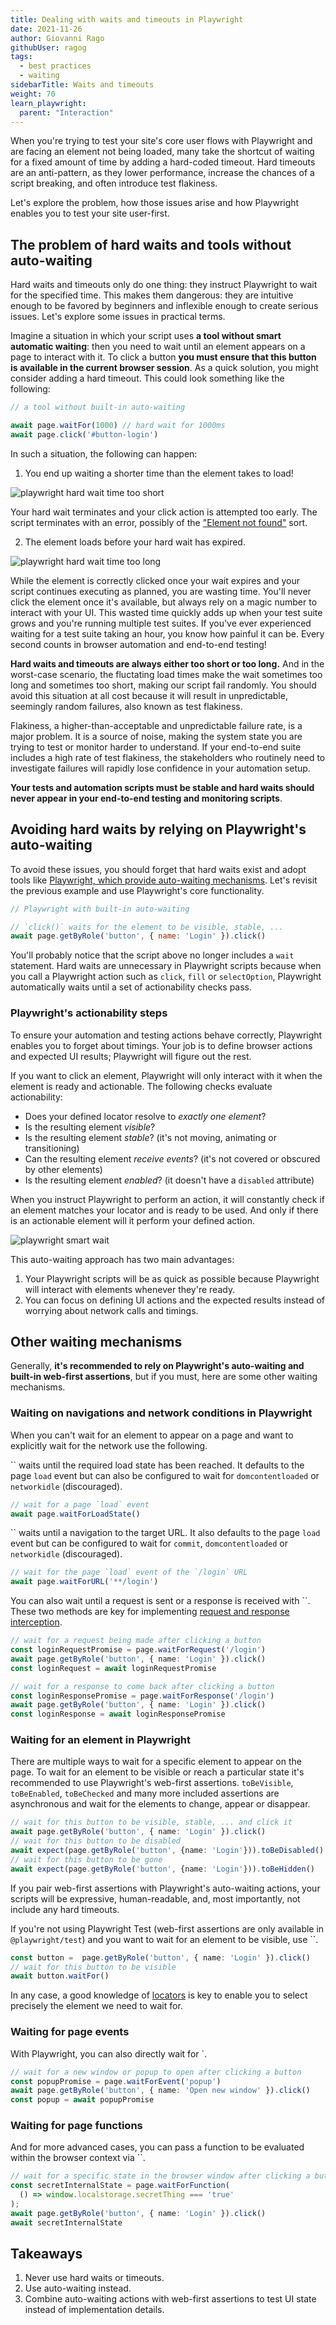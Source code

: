 ```yaml
---
title: Dealing with waits and timeouts in Playwright
date: 2021-11-26
author: Giovanni Rago
githubUser: ragog
tags:
  - best practices
  - waiting
sidebarTitle: Waits and timeouts
weight: 70
learn_playwright:
  parent: "Interaction"
---
```



<PlaywrightCheckSuiteTryOut />

When you're trying to test your site's core user flows with Playwright and are facing an element not being loaded, many take the shortcut of waiting for a fixed amount of time by adding a hard-coded timeout. Hard timeouts are an anti-pattern, as they lower performance, increase the chances of a script breaking, and often introduce test flakiness.

Let's explore the problem, how those issues arise and how Playwright enables you to test your site user-first.



## The problem of hard waits and tools without auto-waiting

Hard waits and timeouts only do one thing: they instruct Playwright to wait for the specified time. This makes them dangerous: they are intuitive enough to be favored by beginners and inflexible enough to create serious issues. Let's explore some issues in practical terms.

Imagine a situation in which your script uses **a tool without smart automatic waiting**: then you need to wait until an element appears on a page to interact with it. To click a button **you must ensure that this button is available in the current browser session**. As a quick solution, you might consider adding a hard timeout. This could look something like the following:

```js
// a tool without built-in auto-waiting

await page.waitFor(1000) // hard wait for 1000ms
await page.click('#button-login')
```

In such a situation, the following can happen:

1. You end up waiting a shorter time than the element takes to load!

![playwright hard wait time too short](/images/learn/images/over_assumption_01@2x.jpg)

Your hard wait terminates and your click action is attempted too early. The script terminates with an error, possibly of the ["Element not found"](/learn/playwright/error-element-not-found/) sort.

2. The element loads before your hard wait has expired.

![playwright hard wait time too long](/images/learn/images/under_assumption_01@2x.jpg)

While the element is correctly clicked once your wait expires and your script continues executing as planned, you are wasting time. You'll never click the element once it's available, but always rely on a magic number to interact with your UI. This wasted time quickly adds up when your test suite grows and you're running multiple test suites. If you've ever experienced waiting for a test suite taking an hour, you know how painful it can be. Every second counts in browser automation and end-to-end testing!

**Hard waits and timeouts are always either too short or too long.** And in the worst-case scenario, the fluctating load times make the wait sometimes too long and sometimes too short, making our script fail randomly. You should avoid this situation at all cost because it will result in unpredictable, seemingly random failures, also known as test flakiness.

Flakiness, a higher-than-acceptable and unpredictable failure rate, is a major problem. It is a source of noise, making the system state you are trying to test or monitor harder to understand. If your end-to-end suite includes a high rate of test flakiness, the stakeholders who routinely need to investigate failures will rapidly lose confidence in your automation setup.

**Your tests and automation scripts must be stable and hard waits should never appear in your end-to-end testing and monitoring scripts**.

## Avoiding hard waits by relying on Playwright's auto-waiting

To avoid these issues, you should forget that hard waits exist and adopt tools like [Playwright, which provide auto-waiting mechanisms](https://playwright.dev/docs/actionability). Let's revisit the previous example and use Playwright's core functionality.

```js
// Playwright with built-in auto-waiting

// `click()` waits for the element to be visible, stable, ...
await page.getByRole('button', { name: 'Login' }).click()
```

You'll probably notice that the script above no longer includes a `wait` statement. Hard waits are unnecessary in Playwright scripts because when you call a Playwright action such as `click`, `fill` or `selectOption`, Playwright automatically waits until a set of actionability checks pass.

### Playwright's actionability steps

To ensure your automation and testing actions behave correctly, Playwright enables you to forget about timings. Your job is to define browser actions and expected UI results; Playwright will figure out the rest.

If you want to click an element, Playwright will only interact with it when the element is ready and actionable. The following checks evaluate actionability:

- Does your defined locator resolve to *exactly one element*?
- Is the resulting element *visible*?
- Is the resulting element *stable*? (it's not moving, animating or transitioning)
- Can the resulting element *receive events*? (it's not covered or obscured by other elements)
- Is the resulting element *enabled*? (it doesn't have a  `disabled` attribute)

When you instruct Playwright to perform an action, it will constantly check if an element matches your locator and is ready to be used. And only if there is an actionable element will it perform your defined action.

![playwright smart wait](/images/learn/images/auto-wait@2x.jpg)

This auto-waiting approach has two main advantages:

1. Your Playwright scripts will be as quick as possible because Playwright will interact with elements whenever they're ready.
2. You can focus on defining UI actions and the expected results instead of worrying about network calls and timings.

## Other waiting mechanisms

Generally, **it's recommended to rely on Playwright's auto-waiting and built-in web-first assertions**, but if you must, here are some other waiting mechanisms.

### Waiting on navigations and network conditions in Playwright

When you can't wait for an element to appear on a page and want to explicitly wait for the network use the following.

`` waits until the required load state has been reached. It defaults to the page `load` event but can also be configured to wait for `domcontentloaded` or `networkidle` (discouraged).

```ts
// wait for a page `load` event
await page.waitForLoadState()
```

`` waits until a navigation to the target URL. It also defaults to the page `load` event but can be configured to wait for `commit`, `domcontentloaded` or `networkidle` (discouraged).

```ts
// wait for the page `load` event of the `/login` URL
await page.waitForURL('**/login')
```

You can also wait until a request is sent or a response is received with ``. These two methods are key for implementing [request and response interception](/learn/playwright/intercept-requests/).

```ts
// wait for a request being made after clicking a button
const loginRequestPromise = page.waitForRequest('/login')
await page.getByRole('button', { name: 'Login' }).click()
const loginRequest = await loginRequestPromise

// wait for a response to come back after clicking a button
const loginResponsePromise = page.waitForResponse('/login')
await page.getByRole('button', { name: 'Login' }).click()
const loginResponse = await loginResponsePromise
```

### Waiting for an element in Playwright

There are multiple ways to wait for a specific element to appear on the page. To wait for an element to be visible or reach a particular state it's recommended to use Playwright's web-first assertions. `toBeVisible`, `toBeEnabled`, `toBeChecked` and many more included assertions are asynchronous and wait for the elements to change, appear or disappear.

```ts
// wait for this button to be visible, stable, ... and click it
await page.getByRole('button', { name: 'Login' }).click()
// wait for this button to be disabled
await expect(page.getByRole('button', {name: 'Login'})).toBeDisabled()
// wait for this button to be gone
await expect(page.getByRole('button', {name: 'Login'})).toBeHidden()
```

If you pair web-first assertions with Playwright's auto-waiting actions, your scripts will be expressive, human-readable, and, most importantly, not include any hard timeouts.

If you're not using Playwright Test (web-first assertions are only available in `@playwright/test`) and you want to wait for an element to be visible, use ``.

```ts
const button =  page.getByRole('button', { name: 'Login' }).click()
// wait for this button to be visible
await button.waitFor()
```

In any case, a good knowledge of [locators](/learn/playwright/selectors/) is key to enable you to select precisely the element we need to wait for.

### Waiting for page events

With Playwright, you can also directly wait for `.

```ts
// wait for a new window or popup to open after clicking a button
const popupPromise = page.waitForEvent('popup')
await page.getByRole('button', { name: 'Open new window' }).click()
const popup = await popupPromise
```

### Waiting for page functions

And for more advanced cases, you can pass a function to be evaluated within the browser context via ``.

```ts
// wait for a specific state in the browser window after clicking a button
const secretInternalState = page.waitForFunction(
  () => window.localstorage.secretThing === 'true'
);
await page.getByRole('button', { name: 'Login' }).click()
await secretInternalState
```

## Takeaways

1. Never use hard waits or timeouts.
2. Use auto-waiting instead.
3. Combine auto-waiting actions with web-first assertions to test UI state instead of implementation details.
